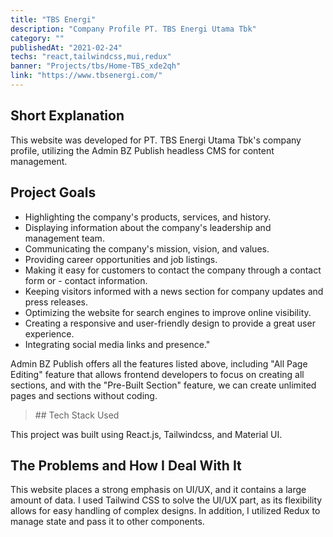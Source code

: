 ```yaml
---
title: "TBS Energi"
description: "Company Profile PT. TBS Energi Utama Tbk"
category: ""
publishedAt: "2021-02-24"
techs: "react,tailwindcss,mui,redux"
banner: "Projects/tbs/Home-TBS_xde2qh"
link: "https://www.tbsenergi.com/"
---
```


## Short Explanation

This website was developed for PT. TBS Energi Utama Tbk's company profile, utilizing the Admin BZ Publish headless CMS for content management.

## Project Goals

- Highlighting the company's products, services, and history.
- Displaying information about the company's leadership and management team.
- Communicating the company's mission, vision, and values.
- Providing career opportunities and job listings.
- Making it easy for customers to contact the company through a contact form or - contact information.
- Keeping visitors informed with a news section for company updates and press releases.
- Optimizing the website for search engines to improve online visibility.
- Creating a responsive and user-friendly design to provide a great user experience.
- Integrating social media links and presence."

Admin BZ Publish offers all the features listed above, including "All Page Editing" feature that allows frontend developers to focus on creating all sections, and with the "Pre-Built Section" feature, we can create unlimited pages and sections without coding.

<blockquote className='with-icons'>
  ## Tech Stack Used
  <div className='not-prose mt-2'>
    <TechIcons techs={['react', 'tailwindcss', 'mui', 'redux']} />
  </div>
</blockquote>

This project was built using React.js, Tailwindcss, and Material UI.

## The Problems and How I Deal With It

This website places a strong emphasis on UI/UX, and it contains a large amount of data. I used Tailwind CSS to solve the UI/UX part, as its flexibility allows for easy handling of complex designs. In addition, I utilized Redux to manage state and pass it to other components.
